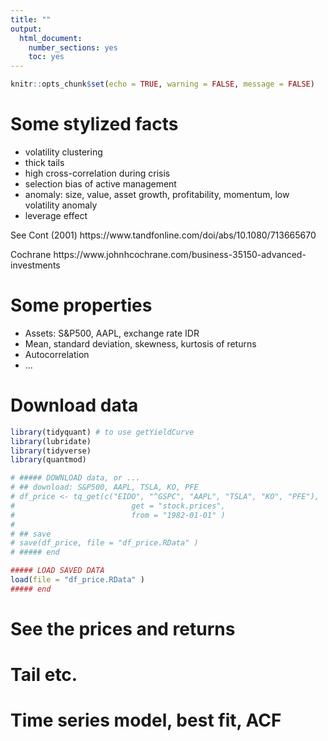 ```yaml
---
title: ""
output: 
  html_document: 
    number_sections: yes
    toc: yes
---
```


```r
knitr::opts_chunk$set(echo = TRUE, warning = FALSE, message = FALSE)
```


# Some stylized facts

- volatility clustering
- thick tails
- high cross-correlation during crisis
- selection bias of active management
- anomaly: size, value, asset growth, profitability, momentum, low volatility anomaly
- leverage effect

See Cont (2001)
https://www.tandfonline.com/doi/abs/10.1080/713665670

Cochrane
https://www.johnhcochrane.com/business-35150-advanced-investments

# Some properties

- Assets: S&P500, AAPL, exchange rate IDR
- Mean, standard deviation, skewness, kurtosis of returns
- Autocorrelation
- ...

# Download data

```r
library(tidyquant) # to use getYieldCurve
library(lubridate)
library(tidyverse)
library(quantmod)

# ##### DOWNLOAD data, or ...
# ## download: S&P500, AAPL, TSLA, KO, PFE
# df_price <- tq_get(c("EIDO", "^GSPC", "AAPL", "TSLA", "KO", "PFE"),
#                          get = "stock.prices",
#                          from = "1982-01-01" )
# 
# ## save
# save(df_price, file = "df_price.RData" )
# ##### end

##### LOAD SAVED DATA
load(file = "df_price.RData" )
##### end

```

# See the prices and returns

# Tail etc.

# Time series model, best fit, ACF
